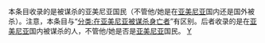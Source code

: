 本条目收录的是被谋杀的亚美尼亚国民（不管他/她是在[[亚美尼亚|亚美尼亚]]国内还是国外被杀）。注意，本条目与“[[:zh:Category:在亚美尼亚被谋杀身亡者|分类:在亚美尼亚被谋杀身亡者]]”有区别。后者收录的是在[[亚美尼亚|亚美尼亚]]国内被谋杀的人，不管他/她是否是[[亚美尼亚|亚美尼亚]]国民。
[[分类:被谋杀的各国人|Y]]